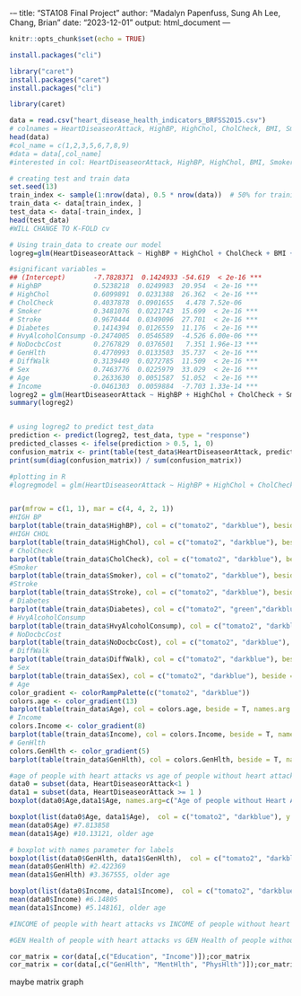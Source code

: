 \---
title: "STA108 Final Project"
author: "Madalyn Papenfuss, Sung Ah Lee, Chang, Brian"
date: "2023-12-01"
output: html_document
---

```{r setup, include=FALSE}
knitr::opts_chunk$set(echo = TRUE)
```

```{r}
install.packages("cli")

library("caret")
install.packages("caret")
install.packages("cli")

library(caret)
```

```{r}
data = read.csv("heart_disease_health_indicators_BRFSS2015.csv")
# colnames = HeartDiseaseorAttack, HighBP, HighChol, CholCheck, BMI, Smoker, Stroke, Diabetes, PhysActivity, Fruit, Veggies, HvyAlcoholConsump, AnyHealthcare, NoDocbcCost, GenHlth, MentHlth, PhysHlth, DiffWalk
head(data)
#col_name = c(1,2,3,5,6,7,8,9)
#data = data[,col_name]
#interested in col: HeartDiseaseorAttack, HighBP, HighChol, BMI, Smoker, Stroke, Diabetes, PhysActivity (first 8 col)
```

```{r}
# creating test and train data
set.seed(13)
train_index <- sample(1:nrow(data), 0.5 * nrow(data))  # 50% for training 
train_data <- data[train_index, ]
test_data <- data[-train_index, ]
head(test_data)
#WILL CHANGE TO K-FOLD cv

```

```{r}
# Using train_data to create our model
logreg=glm(HeartDiseaseorAttack ~ HighBP + HighChol + CholCheck + BMI + Smoker + Stroke + Diabetes + PhysActivity + Fruits + Veggies + HvyAlcoholConsump + AnyHealthcare + NoDocbcCost + GenHlth + MentHlth + PhysHlth + DiffWalk + Sex + Age + Education + Income, data = train_data, family = binomial) #which variables are significant?

#significant variables = 
## (Intercept)       -7.7828371  0.1424933 -54.619  < 2e-16 ***
# HighBP             0.5238218  0.0249983  20.954  < 2e-16 ***
# HighChol           0.6099891  0.0231388  26.362  < 2e-16 ***
# CholCheck          0.4037878  0.0901655   4.478 7.52e-06
# Smoker             0.3481076  0.0221743  15.699  < 2e-16 ***
# Stroke             0.9670444  0.0349096  27.701  < 2e-16 ***
# Diabetes           0.1414394  0.0126559  11.176  < 2e-16 ***
# HvyAlcoholConsump -0.2474005  0.0546589  -4.526 6.00e-06 ***
# NoDocbcCost        0.2767829  0.0376501   7.351 1.96e-13 ***
# GenHlth            0.4770993  0.0133503  35.737  < 2e-16 ***
# DiffWalk           0.3139449  0.0272785  11.509  < 2e-16 ***
# Sex                0.7463776  0.0225979  33.029  < 2e-16 ***
# Age                0.2633630  0.0051587  51.052  < 2e-16 ***
# Income            -0.0461303  0.0059884  -7.703 1.33e-14 ***
logreg2 = glm(HeartDiseaseorAttack ~ HighBP + HighChol + CholCheck + Smoker + Stroke + Diabetes + HvyAlcoholConsump + NoDocbcCost + GenHlth + DiffWalk + Sex + Age + Income, data = train_data, family = binomial)
summary(logreg2)
```
```{r}

  
```

```{r}
# using logreg2 to predict test_data
prediction <- predict(logreg2, test_data, type = "response")
predicted_classes <- ifelse(prediction > 0.5, 1, 0)
confusion_matrix <- print(table(test_data$HeartDiseaseorAttack, predicted_classes))
print(sum(diag(confusion_matrix)) / sum(confusion_matrix))
```

```{r}
#plotting in R
#logregmodel = glm(HeartDiseaseorAttack ~ HighBP + HighChol + CholCheck + Smoker + Stroke + Diabetes + HvyAlcoholConsump + NoDocbcCost + GenHlth + DiffWalk + Sex + Age + Income, data = train_data, family = binomial)


par(mfrow = c(1, 1), mar = c(4, 4, 2, 1))
#HIGH BP
barplot(table(train_data$HighBP), col = c("tomato2", "darkblue"), beside = T, names.arg = c("No High Blood Pressure", "High Blood Pressure"), main = "High Blood Pressure Distribution", ylab = "Frequency", sub="Indicates if the person has been told by a health professional \nthat they have High Blood Pressure.")
#HIGH CHOL
barplot(table(train_data$HighChol), col = c("tomato2", "darkblue"), beside = T, names.arg = c("No High Cholestrol", "High Cholestrol"), main = "High Cholestrol Distribution", ylab = "Frequency", sub="Indicates if the person has been told by a health professional that they have \nHigh Blood Cholesterol.")
# CholCheck
barplot(table(train_data$CholCheck), col = c("tomato2", "darkblue"), beside = T, names.arg = c("No Cholesterol Check", "Yes Cholesterol Check"), main = "Cholesterol Check Distribution", ylab = "Frequency", sub = "Indicates if the person has their cholesterol levels checked \nwithin the last 5 years.")
#Smoker
barplot(table(train_data$Smoker), col = c("tomato2", "darkblue"), beside = T, names.arg = c("No Smoker", "Smoker"), main = "Smoker Distribution", ylab = "Frequency", sub = "Indicates if the person has smoked at least 100 cigarettes.")
#Stroke
barplot(table(train_data$Stroke), col = c("tomato2", "darkblue"), beside = T, names.arg = c("No Stroke History", "Stroke History"), main = "Stroke Distribution", ylab = "Frequency", sub = "Indicates if the person has a history of stroke.")
# Diabetes
barplot(table(train_data$Diabetes), col = c("tomato2", "green","darkblue"), beside = T, names.arg = c("No Diabetes", "Pre-Diabetes", "Diabetes"), main = "Diabetes Distribution", ylab = "Frequency")
# HvyAlcoholConsump
barplot(table(train_data$HvyAlcoholConsump), col = c("tomato2", "darkblue"), beside = T, names.arg = c("No Heavy Alcohol Consumption", "Heavy Alcohol Consumption"), main = "Heavy Alcohol Consumption Distribution", ylab = "Frequency", sub = "Indicates if the person has more than 14 drinks per week.")
# NoDocbcCost
barplot(table(train_data$NoDocbcCost), col = c("tomato2", "darkblue"), beside = T, names.arg = c("Did not experience", "No Doctor Visit because of Cost"), main = "No Doctor Because of The Cost", ylab = "Frequency", sub= "Indicates if the person wanted to visit a doctor within the past 1 year \nbut couldn’t, due to cost.")
# DiffWalk
barplot(table(train_data$DiffWalk), col = c("tomato2", "darkblue"), beside = T, names.arg = c("No Difficulty Walking", "Difficulty Walking"), main = "Difficulty Walking Distribution", ylab = "Frequency", sub = "Indicates if the person has difficulty while walking or climbing stairs.")
# Sex
barplot(table(train_data$Sex), col = c("tomato2", "darkblue"), beside = T, names.arg = c("Female", "Male"), main = "Sex Distribution", ylab = "Frequency")
# Age
color_gradient <- colorRampPalette(c("tomato2", "darkblue"))
colors.age <- color_gradient(13)
barplot(table(train_data$Age), col = colors.age, beside = T, names.arg = c("18-24", "25-29", "30-34", "35-39", "40-44", "45-49", "50-54", "55-59", "60-64", "65-69", "70-74", "75-79", "80+"), las = 2, horiz = T, main = "Age Distribution", xlab = "Frequency", cex.names = 0.8)
# Income
colors.Income <- color_gradient(8)
barplot(table(train_data$Income), col = colors.Income, beside = T, names.arg = c("$10,000", "$20,000", "$30,000", "$40,000", "$50,000", "$60,000", "$70,000", "$75,000+"), main = "Income Distribution", cex.names=0.9, las = 2, horiz = T, xlab = "Frequency")
# GenHlth
colors.GenHlth <- color_gradient(5)
barplot(table(train_data$GenHlth), col = colors.GenHlth, beside = T, names.arg = c("Excellent", "-", "Moderate", "-", "Poor"), main = "General Health Distribution", las = 2, horiz = T, xlab = "Frequency")
```

```{r}
#age of people with heart attacks vs age of people without heart attacks
data0 = subset(data, HeartDiseaseorAttack<1 )
data1 = subset(data, HeartDiseaseorAttack >= 1 )
boxplot(data0$Age,data1$Age, names.arg=c("Age of people without Heart Attacks", "Age of people with Heart Attacks"))

boxplot(list(data0$Age, data1$Age),  col = c("tomato2", "darkblue"), y.name = c("18-24", "25-29", "30-34", "35-39", "40-44", "45-49", "50-54", "55-59", "60-64", "65-69", "70-74", "75-79"), names = c("No Heart Attack", "Heart Attack"), xlab = "Heart Attack Status", ylab = "Age", main = "Boxplot of Age by Heart Attack Status") #outliers for young age and heart attacks
mean(data0$Age) #7.813858
mean(data1$Age) #10.13121, older age

# boxplot with names parameter for labels 
boxplot(list(data0$GenHlth, data1$GenHlth),  col = c("tomato2", "darkblue"), names = c("No Heart Attack", "Heart Attack"), xlab = "Heart Attack Status", ylab = "General Health", main = "Boxplot of General Health by Heart Attack Status")
mean(data0$GenHlth) #2.422369
mean(data1$GenHlth) #3.367555, older age

boxplot(list(data0$Income, data1$Income),  col = c("tomato2", "darkblue"), names = c("No Heart Attack", "Heart Attack"), xlab = "Heart Attack Status", ylab = "Income", main = "Boxplot of Income by Heart Attack Status")
mean(data0$Income) #6.14805
mean(data1$Income) #5.148161, older age

#INCOME of people with heart attacks vs INCOME of people without heart attacks

#GEN Health of people with heart attacks vs GEN Health of people without heart attacks
```


```{r}
cor_matrix = cor(data[,c("Education", "Income")]);cor_matrix
cor_matrix = cor(data[,c("GenHlth", "MentHlth", "PhysHlth")]);cor_matrix
```


maybe matrix graph

